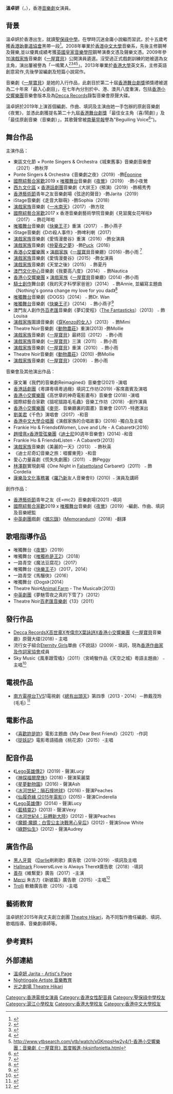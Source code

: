 {{multiple issues|
{{lead section}}
{{copyedit|time=2015-02-07T00:38:35+00:00}}
{{inappropriate tone|time=2015-02-07T00:38:35+00:00}}
{{newsrelease|time=2015-02-07T00:38:35+00:00}}
}}
{{藝人
|姓名 = 溫卓妍
|類型 = 女演员
|圖片 = 
|圖片尺寸 = 
|圖片簡介 = 
|英文名 = Jarita Wan
|國籍 = {{PRT}}
|出生日期 = {{birth_date_and _age|1986|11|3}}
|出生地點 = {{BHKG}}
|職業 = [[音樂劇演員|音樂劇演員]]
|語言 = [[粵語|粵語]]、[[英語|英語]]、[[西班牙語|西班牙語]]、[[國語|國語]]
|教育程度 = [[香港大學|香港大學]]英文系藝術碩士 (創意寫作)<br>[[香港中文大學|香港中文大學]]音樂系文學士 (聲樂)
|配偶 = Janwick Lam (m.2018)
|音樂類型 = [[音樂劇|音樂劇]]、[[古典音樂|古典音樂]]、[[流行音樂|流行音樂]]
|演奏樂器 = [[聲樂|聲樂]]、[[鋼琴|鋼琴]]
|出道作 = 《[[一屋寶貝|一屋寶貝]]》
|代表作 = 音樂劇《[[一屋寶貝|一屋寶貝]]》（主演）<br>音樂劇《[[夜鶯|夜鶯]]》(榮獲提名第29屆[[香港舞台劇獎|香港舞台劇獎]]最佳女主角及最佳原創音樂) <br>電影《[[喜歡妳是妳|喜歡妳是妳]]》主題曲《My Dear, Best Friend》（作詞）<br>電影《[[捉妖記|捉妖記]]》插曲《桃花源》（主唱）<br>}}

'''溫卓妍'''（{{lang-en|Jarita Wan}}，{{bd|1986年|11月3日}}），香港[[音樂劇|音樂劇]]女演員。

==背景==
溫卓妍於香港出生，就讀[[聖保祿中學|聖保祿中學]]。在學時沉迷金庸小說繼而習武，於十五歲考獲[[香港跆拳道協會|香港跆拳道協會]]黑帶一段<ref>{{cite news |language = 中文 |url = http://amcnn.blogspot.hk/2012/11/blog-post_4463.html |title = 多面夏娃溫卓妍 |publisher = 三角誌 |date = Nov2012 |accessdate = 2015-02-07 |archive-date = 2015-02-07 |archive-url = https://web.archive.org/web/20150207093621/http://amcnn.blogspot.hk/2012/11/blog-post_4463.html |dead-url = no }}</ref>。2008年畢業於[[香港中文大學|香港中文大學]]音樂系，先後主修鋼琴及聲樂,並以優異成績考獲[[英國皇家音樂學院|英國皇家音樂學院]]鋼琴演奏文憑及聲樂文憑。2009年參加[[演戲家族|演戲家族]]音樂劇《[[一屋寶貝|一屋寶貝]]》公開演員遴選。沒受過正式戲劇訓練的她被選為女主角，演出屢被譽為「一鳴驚人<ref>{{cite web |url=http://macaodaily.com/html/2014-12/02/content_955487.htm |title=存档副本 |accessdate=2015-02-07 |deadurl=yes |archiveurl=https://web.archive.org/web/20150207104647/http://macaodaily.com/html/2014-12/02/content_955487.htm |archivedate=2015-02-07 }}</ref><ref>{{Cite web |url=http://www.macaucci.com/cn/content/?id=7164&catid=62&subcatid=79 |title=存档副本 |access-date=2015-02-07 |archive-url=https://web.archive.org/web/20150207105321/http://www.macaucci.com/cn/content/?id=7164&catid=62&subcatid=79 |archive-date=2015-02-07 |dead-url=yes }}</ref><ref>{{cite web |url=http://www.ccm.gov.mo/Event.aspx/Detail/1168 |title=存档副本 |accessdate=2015年2月7日 |deadurl=yes |archiveurl=https://web.archive.org/web/20150207105547/http://www.ccm.gov.mo/Event.aspx/Detail/1168 |archivedate=2015年2月7日 |df= }}</ref><ref>http://www.ytbsearch.com/ytb/watch/xGKmpsHw2y4/1-香港小交響樂團：音樂劇《一屋寶貝》首度搬進-hksinfonietta.html{{Dead link|date=2018年7月 |bot=InternetArchiveBot |fix-attempted=yes }}</ref>」。2013年畢業於[[香港大學|香港大學]]英文系，主修英語創意寫作,先後學習編劇及短篇小說寫作。

音樂劇《[[一屋寶貝|一屋寶貝]]》是她的入行作品，此劇目於第二十屆[[香港舞台劇獎|香港舞台劇獎]]頒獎禮被選為二十年來「最入心劇目」，在七年內分別於中、港、澳共八度重演，包括[[香港小交響樂團|香港小交響樂團]]音樂會版本及為[[Decca_Records|Decca Records]]錄製音樂會原聲大碟。

溫卓妍於2019年上演首個編劇、作曲、填詞及主演由她一手包辦的原創音樂劇《夜鶯》，並憑此劇獲提名第二十九屆[[香港舞台劇獎|香港舞台劇獎]]「最佳女主角（喜/鬧劇）」及「最佳原創音樂（音樂劇）」，其歌聲曾被[[南華早報|南華早報]]譽為"Beguiling Voice<ref>{{cite news |language = en |url = http://www.scmp.com/lifestyle/arts-culture/article/1610182/emotional-passage-beyond-musical-left-audiences-crying-more |title = Emotional Passage Beyond musical left audiences crying for more |publisher = South China Morning Post |date = Oct2014 |accessdate = 2015-02-07 |archive-date = 2015-02-07 |archive-url = https://web.archive.org/web/20150207082906/http://www.scmp.com/lifestyle/arts-culture/article/1610182/emotional-passage-beyond-musical-left-audiences-crying-more |dead-url = no }}</ref>")。

==舞台作品==
主演作品：
*東區文化節 × Ponte Singers & Orchestra《城東舊事》音樂劇音樂會（2021）-飾秋萍
*Ponte Singers & Orchestra《音樂劇之夜》（2019）-飾[[Éponine|Éponine]]
*[[國際綜藝合家歡|國際綜藝合家歡]]2019 x [[唯獨舞台|唯獨舞台]]音樂劇《[[夜鶯|夜鶯]]》（2019） -飾小夜鶯
*[[西九文化區|西九文化區]] x [[香港話劇團|香港話劇團]]音樂劇《大狀王》(預演)（2019）-飾楊秀秀 
*[[香港藝術節|香港藝術節]]青年之友音樂劇場《弦途的聲音》-飾Jarita（2019）
*iStage音樂劇《走音大聯萌》-飾Sophia（2018）
*[[演戲家族|演戲家族]]音樂劇《[[一水南天|一水南天]]》（2017）-飾方玟
*[[國際綜藝合家歡|國際綜藝合家歡]]2017 x 香港音樂劇藝術學院音樂劇《見習魔女花咩啦》（2017）﹣飾花咩啦
*[[唯獨舞台|唯獨舞台]]音樂劇《[[快樂王子與其他故事|快樂王子]]》重演（2017）﹣飾小燕子
*iStage音樂劇《Dの殺人事件》-飾啤利喇（2017）
*[[演戲家族|演戲家族]]音樂劇《愛情漫曼谷》重演（2016）-飾女演員
*[[演戲家族|演戲家族]]音樂劇《[[仲夏夜之夢|仲夏夜之夢]]》-飾[[Puck|Puck]]（2016）
*[[香港小交響樂團|香港小交響樂團]] x [[演戲家族|演戲家族]]《[[一屋寶貝|一屋寶貝]]音樂廳》(2016) -飾小雨 <ref>{{cite news |language = 中文 |url = http://programme.rthk.hk/rthk/tv/programme.php?name=tv/artsonair2015&d=2016-07-30&p=6685&e=357788&m=episode |title = 《一屋寶貝音樂廳》 |publisher = 香港電台演藝盛薈 |date = 2016 |accessdate = 2020-09-13 |archive-date = 2016-09-11 |archive-url = https://web.archive.org/web/20160911190908/http://programme.rthk.hk/rthk/tv/programme.php?name=tv%2Fartsonair2015&d=2016-07-30&p=6685&e=357788&m=episode |dead-url = no }}</ref>
*[[演戲家族|演戲家族]]音樂劇《愛情漫曼谷》（2015）-飾女演員
*[[演戲家族|演戲家族]]音樂劇《天堂之後》（2015）﹣飾夏丹
*[[澳門文化中心|澳門文化中心]]音樂劇《我要高八度》（2014）﹣飾Nautica
*[[香港小交響樂團|香港小交響樂團]] x [[演戲家族|演戲家族]]《[[一屋寶貝|一屋寶貝]]音樂廳》(2014) -飾小雨
*[[騎士創作|騎士創作]]舞台劇《我的天才科學家爸爸》（2014）﹣飾Annie, 並編寫主題曲《Nothing's gonna change my love for you dad》<ref>{{cite news |language = 中文 |url = http://www.youtube.com/watch?v=bunvhNdWkN4&feature=youtu.be |title = 《我的科學家爸爸》主題曲〈Nothing’s Gonna Change My Love For You DAD〉 |publisher = 騎士創作 |date = Jun2014 |accessdate = 2015-02-07 |archive-date = 2016-10-22 |archive-url = https://web.archive.org/web/20161022014632/https://www.youtube.com/watch?v=bunvhNdWkN4&feature=youtu.be |dead-url = no }}</ref>
*[[唯獨舞台|唯獨舞台]]音樂劇《DOGS》（2014）﹣飾Dr. Wan
*[[唯獨舞台|唯獨舞台]]音樂劇《[[快樂王子與其他故事|快樂王子]]》（2014）﹣飾小燕子<ref>{{Cite web |url=http://www.scmp.com/magazines/48hrs/article/1404520/arts-preview-only-stages-happy-prince-no-laughing-matter |title=存档副本 |accessdate=2015-02-07 |archive-date=2015-02-07 |archive-url=https://web.archive.org/web/20150207143255/http://www.scmp.com/magazines/48hrs/article/1404520/arts-preview-only-stages-happy-prince-no-laughing-matter |dead-url=no }}</ref>
*澳門友人創作[[外百老匯|外百老匯]]音樂劇《夢幻愛程》（[[The_Fantasticks|The Fantasticks]]）（2013）﹣飾Louisa
*[[演戲家族|演戲家族]]圍讀音樂劇《[[穿Kenzo的女人|穿Kenzo的女人]]》（2013）﹣飾Mimi
*Theatre Noir音樂劇《[[動物農莊|動物農莊]]》重演(2013) -飾Mollie
*[[演戲家族|演戲家族]]音樂劇《[[一屋寶貝|一屋寶貝]]》最終回（2012）﹣飾小雨
*[[演戲家族|演戲家族]]音樂劇《[[一屋寶貝|一屋寶貝]]》三演（2011）﹣飾小雨
*[[演戲家族|演戲家族]]音樂劇《[[一屋寶貝|一屋寶貝]]》重演（2010）﹣飾小雨
*Theatre Noir音樂劇《[[動物農莊|動物農莊]]》(2010) -飾Mollie
*[[演戲家族|演戲家族]]音樂劇《[[一屋寶貝|一屋寶貝]]》（2009）﹣飾小雨

音樂會及其他演出作品：
*康文署《我們的音樂劇Reimagined》音樂會(2021) -演唱
*[[香港話劇團|香港話劇團]]《粵譯粵填粵過癮》填詞工作坊(2019) -客席嘉賓及演唱
*[[香港小交響樂團|香港小交響樂團]]《高世章的神奇電影畫布》音樂會 (2018) -演唱
*國際綜藝合家歡《搵呢搵路毛毛蟲》音樂工作坊（2018）-創作演員
*[[香港小交響樂團|香港小交響樂團]]《[[麥兜|麥兜]]．音樂廳裏的圖畫》音樂會 (2017) -特邀演出
*[[劉美君|劉美君]]《千色》演唱會（2017）-和音
*[[香港中文大學合唱團|香港中文大學合唱團]]《演戲家族的合唱故事》(2016) -獨白及主唱
*Frankie Ho & Friends《Women, Love and Life - A Cabaret》（2016）
*[[趙增熹|趙增熹]]x[[香港管弦樂團|香港管弦樂團]]《[[迪士尼|迪士尼]]90週年音樂會》(2014) -和音
*Frankie Ho & Friends《Listen - A Cabaret》（2013）
*[[演戲家族|演戲家族]]音樂劇《美麗的一天》（2013）﹣飾秋英
*《迪士尼奇幻音樂之旅：唱響東莞》-和音
*愛心力量喜劇《慌失失劇團》（2011）﹣飾Peggy
*[[林澤群|林澤群]]實現劇場《One Night in [[Falsettoland|Falsettoland]] Carbaret》（2011）﹣飾Cordelia
*[[康樂及文化事務署|康樂及文化事務署]]《[[羅乃新|羅乃新]]友人音樂會II》(2010) ﹣演員及講師

創作作品：
*[[香港藝術節|香港藝術節]]青年之友《E=mc2》音樂劇場(2021) -填詞
*[[國際綜藝合家歡|國際綜藝合家歡]]2019 x [[唯獨舞台|唯獨舞台]]音樂劇《[[夜鶯|夜鶯]]》（2019）-編劇、作曲、填詞及音樂總監
*[[中英劇團|中英劇團]]戲劇《[[備忘錄|備忘錄]]》([[Memorandum|Memorandum]])（2018）-翻譯

==歌唱指導作品==
*唯獨舞台《[[夜鶯|夜鶯]]》（2019）
*唯獨舞台《[[唯獨祢是王2|唯獨祢是王2]]》（2018）
*一路青空《魔法豆腐花》（2017）
*唯獨舞台《[[快樂王子與其他故事|快樂王子]]》（2017，2014）
*一路青空《馬騮俠》（2016）
*唯獨舞台《Dogs》（2014）
*Theatre Noir《[[Animal_Farm|Animal Farm]] - The Musical》（2013）
*[[中英劇團|中英劇團]]《夢魅雪夜之真的下雪了》（2012）
*Theatre Noir[[百老匯音樂劇|百老匯音樂劇]]《13》（2011）

==發行作品==
*[[Decca_Records|Decca Records]]X[[高世章|高世章]]X[[岑偉宗|岑偉宗]]X[[葉詠詩|葉詠詩]]X[[香港小交響樂團|香港小交響樂團]]《[[一屋寶貝|一屋寶貝]]音樂廳》原聲大碟(2018) - 主唱
*流行女子組合[[Eternity_Girls|Eternity Girls]]單曲《不說話》(2009) - 填詞，現為[[香港作曲家及作詞家協會|香港作曲家及作詞家協會]]成員
*Sky Music《風車跟雪橇》（2011）（宮崎駿作品《天空之城》粵語主題曲）﹣主唱<ref>{{Cite web |url=http://skymusic.com.hk/?p=17508 |title=存档副本 |accessdate=2015-02-07 |archive-date=2015-02-07 |archive-url=https://web.archive.org/web/20150207104621/http://skymusic.com.hk/?p=17508 |dead-url=no }}</ref>

==電視作品==
* [[南方电视台_(中国大陆)|南方電視台]]TVS1電視劇《[[總有出頭天_(廣東南方電視台電視劇)|總有出頭天]]》第四季（2013 - 2014）－飾戴茂玲(毛毛) <ref>{{cite news|language =中文|url =http://www.iqiyi.com/a_19rrgi991np.html#vfrm=2-3-0-1|title =愛奇藝：TVS電視劇《總有出頭天》|publisher =南方電視台|date =2014}}{{dead link|date=2018年3月 |bot=InternetArchiveBot |fix-attempted=yes }}</ref>

==電影作品==
*《[[喜歡妳是妳|喜歡妳是妳]]》電影主題曲《My Dear Best Friend》（2021）-作詞
*《[[捉妖記|捉妖記]]》電影粵語插曲《桃花源》（2015）-主唱

==配音作品==
*《[[Lego英雄傳2|Lego英雄傳2]]》(2019) - 聲演Lucy
*《[[神探福爾摩侏|神探福爾摩侏]]》(2018) - 聲演茱麗葉
*《[[星夢動物園|星夢動物園]]》(2016) - 聲演Ash
*《[[冰河世紀：隕石撞地球|冰河世紀：隕石撞地球]]》(2016) - 聲演Peaches
*《[[仙履奇緣_(2015年電影)|仙履奇緣 (2015年電影)]]》(2015) - 聲演Cinderella
*《[[Lego英雄傳|Lego英雄傳]]》(2014) - 聲演Lucy
*《[[藍精靈2|藍精靈2]]》(2013) - 聲演Vexy
*《[[冰河世紀4：玩轉新大陸|冰河世紀4：玩轉新大陸]]》(2012) - 聲演Peaches
*《[[魔鏡·魔鏡：白雪公主決戰黑心皇后|魔鏡·魔鏡：白雪公主決戰黑心皇后]]》(2012)  - 聲演Snow White
*《[[綠野仙生|綠野仙生]]》(2012)  - 聲演Audrey

==廣告作品==
*[[黑人牙膏|黑人牙膏]] 《[[Darlie|Darlie]]刷刷歌》廣告歌（2018-2019）-填詞及主唱
*[[Hallmark|Hallmark]] Flowers《Love is Always There》廣告歌（2018）-填詞
* [[善存|善存]]《維繫愛》廣告（2017）-主演
* [[Merci|Merci]] 朱古力《新娘篇》廣告歌（2015）-主唱<ref>{{cite news |language = 中文 |url = https://www.hk01.com/%E7%86%B1%E7%88%86%E8%A9%B1%E9%A1%8C/159407/%E5%94%B1%E6%9C%B1%E5%8F%A4%E5%8A%9B%E5%BB%A3%E5%91%8A%E6%B4%97%E8%85%A6%E6%AD%8C-%E9%9F%B3%E6%A8%82%E5%8A%87%E6%BC%94%E5%93%A1%E6%BA%AB%E5%8D%93%E5%A6%8D%E6%8B%92%E8%A2%AB%E5%A3%93%E5%83%B9-%E5%81%9A%E8%97%9D%E8%A1%93%E9%83%BD%E8%A6%81%E9%96%8B%E9%A3%AF?utm_medium=Social&utm_source=fbpost_link&utm_campaign=hottopics |title = 《唱朱古力廣告洗腦歌》 |publisher = 香港01 |date = 2018 |accessdate = 2019-01-19 |archive-date = 2019-01-20 |archive-url = https://web.archive.org/web/20190120043100/https://www.hk01.com/%E7%86%B1%E7%88%86%E8%A9%B1%E9%A1%8C/159407/%E5%94%B1%E6%9C%B1%E5%8F%A4%E5%8A%9B%E5%BB%A3%E5%91%8A%E6%B4%97%E8%85%A6%E6%AD%8C-%E9%9F%B3%E6%A8%82%E5%8A%87%E6%BC%94%E5%93%A1%E6%BA%AB%E5%8D%93%E5%A6%8D%E6%8B%92%E8%A2%AB%E5%A3%93%E5%83%B9-%E5%81%9A%E8%97%9D%E8%A1%93%E9%83%BD%E8%A6%81%E9%96%8B%E9%A3%AF?utm_medium=Social&utm_source=fbpost_link&utm_campaign=hottopics |dead-url = no }}</ref>
* [[Trolli|Trolli]] 軟糖廣告歌（2015）-主唱

==藝術教育==
溫卓妍於2015年與丈夫創立劇團 [[Theatre_Hikari|Theatre Hikari]]，為不同製作擔任編劇、填詞、歌唱指導、音樂劇導師等。

==參考資料==
{{reflist|2}}

==外部連結==
* [http://www.facebook.com/jaritacywan 溫卓妍 Jarita - Artist's Page]
*[http://www.facebook.com/nightingaleartiste Nightingale Artiste 音樂教育] {{Wayback|url=http://www.facebook.com/nightingaleartiste |date=20170308211421 }}
* [http://www.facebook.com/theatrehikari 光之劇場 Theatre Hikari] {{Wayback|url=http://www.facebook.com/theatrehikari |date=20170311033829 }}

{{DEFAULTSORT:Wan}}

[[Category:香港電視女演員|Category:香港電視女演員]]
[[Category:香港女性配音員|Category:香港女性配音員]]
[[Category:聖保祿中學校友|Category:聖保祿中學校友]]
[[Category:滬江小學校友|Category:滬江小學校友]]
[[Category:香港大學校友|Category:香港大學校友]]
[[Category:香港中文大學校友|Category:香港中文大學校友]]